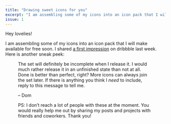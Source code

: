 ```yaml
---
title: "Drawing sweet icons for you"
excerpt: "I am assembling some of my icons into an icon pack that I will make available for free soon."
issue: 1
---
```


Hey lovelies!

I am assembling some of my icons into an icon pack that I will make available for free soon. I shared [a first impression](https://dribbble.com/shots/7099484-Lovely-icons) on dribbble last week. Here is another sneak peek:

<Figure
  alt="A set of icons, including a helmet, microphone, smartphone, and calendar."
  caption="Some of the icons that will be part of the set"
  src="/assets/newsletters/drawing-sweet-icons-for-you/preview.png"
/>

The set will definitely be incomplete when I release it. I would much rather release it in an unfinished state than not at all. Done is better than perfect, right? More icons can always join the set later. If there is anything you think I _need_ to include, reply to this message to tell me.

– Dom

 PS: I don’t reach a lot of people with these at the moment. You would really help me out by sharing my posts and projects with friends and coworkers. Thank you!

